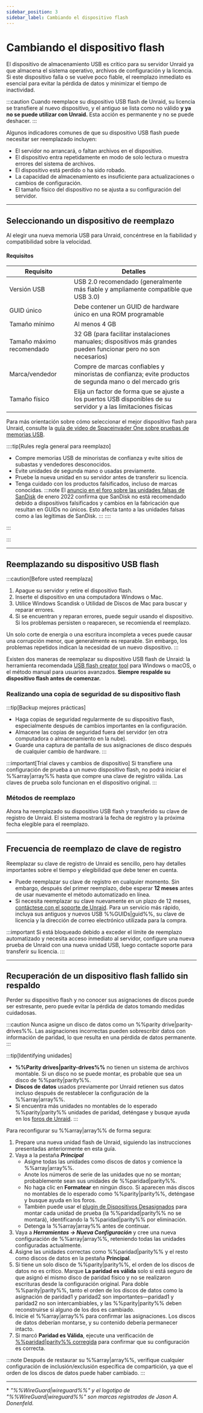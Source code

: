 ```yaml
---
sidebar_position: 3
sidebar_label: Cambiando el dispositivo flash
---
```



# Cambiando el dispositivo flash

El dispositivo de almacenamiento USB es crítico para su servidor Unraid ya que almacena el sistema operativo, archivos de configuración y la licencia. Si este dispositivo falla o se vuelve poco fiable, el reemplazo inmediato es esencial para evitar la pérdida de datos y minimizar el tiempo de inactividad.

:::caution
Cuando reemplace su dispositivo USB flash de Unraid, su licencia se transfiere al nuevo dispositivo, y el antiguo se lista como no válido **y ya no se puede utilizar con Unraid.** Esta acción es permanente y no se puede deshacer.
:::

Algunos indicadores comunes de que su dispositivo USB flash puede necesitar ser reemplazado incluyen:

- El servidor no arrancará, o faltan archivos en el dispositivo.
- El dispositivo entra repetidamente en modo de solo lectura o muestra errores del sistema de archivos.
- El dispositivo está perdido o ha sido robado.
- La capacidad de almacenamiento es insuficiente para actualizaciones o cambios de configuración.
- El tamaño físico del dispositivo no se ajusta a su configuración del servidor.

---

## Seleccionando un dispositivo de reemplazo

Al elegir una nueva memoria USB para Unraid, concéntrese en la fiabilidad y compatibilidad sobre la velocidad.

<h4>Requisitos</h4>

| Requisito                 | Detalles                                                                                                         |
| ------------------------- | ---------------------------------------------------------------------------------------------------------------- |
| Versión USB               | USB 2.0 recomendado (generalmente más fiable y ampliamente compatible que USB 3.0)                               |
| GUID único                | Debe contener un GUID de hardware único en una ROM programable                                                   |
| Tamaño mínimo             | Al menos 4 GB                                                                                                    |
| Tamaño máximo recomendado | 32 GB (para facilitar instalaciones manuales; dispositivos más grandes pueden funcionar pero no son necesarios)  |
| Marca/vendedor            | Compre de marcas confiables y minoristas de confianza; evite productos de segunda mano o del mercado gris        |
| Tamaño físico             | Elija un factor de forma que se ajuste a los puertos USB disponibles de su servidor y a las limitaciones físicas |

Para más orientación sobre cómo seleccionar el mejor dispositivo flash para Unraid, consulte la [guía de video de Spaceinvader One sobre pruebas de memorias USB](https://www.youtube.com/watch?v=jjkaidlZmgs).

::::tip[Rules regla general para reemplazo]

- Compre memorias USB de minoristas de confianza y evite sitios de subastas y vendedores desconocidos.
- Evite unidades de segunda mano o usadas previamente.
- Pruebe la nueva unidad en su servidor antes de transferir su licencia.
- Tenga cuidado con los productos falsificados, incluso de marcas conocidas.
  :::note
  El [anuncio en el foro sobre las unidades falsas de SanDisk](https://forums.unraid.net/topic/119052-psa-on-sandisk-usbs/) de enero 2022 confirma que SanDisk no está recomendado debido a dispositivos falsificados y cambios en la fabricación que resultan en GUIDs no únicos. Esto afecta tanto a las unidades falsas como a las legítimas de SanDisk.
  :::
  ::::

:::

:::

---

## Reemplazando su dispositivo USB flash

:::caution[Before usted reemplaza]

1. Apague su servidor y retire el dispositivo flash.
2. Inserte el dispositivo en una computadora Windows o Mac.
3. Utilice Windows Scandisk o Utilidad de Discos de Mac para buscar y reparar errores.
4. Si se encuentran y reparan errores, puede seguir usando el dispositivo. Si los problemas persisten o reaparecen, se recomienda el reemplazo.

Un solo corte de energía o una escritura incompleta a veces puede causar una corrupción menor, que generalmente es reparable. Sin embargo, los problemas repetidos indican la necesidad de un nuevo dispositivo.
:::

Existen dos maneras de reemplazar su dispositivo USB flash de Unraid: la herramienta recomendada [USB flash creator tool](https://unraid.net/download) para Windows o macOS, o el método manual para usuarios avanzados. **Siempre respalde su dispositivo flash antes de comenzar.**

### Realizando una copia de seguridad de su dispositivo flash

<Tabs>
  <TabItem value="WebGUI" label="Usando el WebGUI" default>
    <BackupUsingWebGUI />
  </TabItem>

  <TabItem value="manual" label="Copia manual">
    <BackupManualMethod />
  </TabItem>
</Tabs>

:::tip[Backup mejores prácticas]

- Haga copias de seguridad regularmente de su dispositivo flash, especialmente después de cambios importantes en la configuración.
- Almacene las copias de seguridad fuera del servidor (en otra computadora o almacenamiento en la nube).
- Guarde una captura de pantalla de sus asignaciones de disco después de cualquier cambio de hardware.
  :::

:::important[Trial claves y cambios de dispositivo]
Si transfiere una configuración de prueba a un nuevo dispositivo flash, no podrá iniciar el %%array|array%% hasta que compre una clave de registro válida. Las claves de prueba solo funcionan en el dispositivo original.
:::

### Métodos de reemplazo

<Tabs>
  <TabItem value="creador" label="Uso del creador de USB flash" default>
    <ReplacementUsingCreator />
  </TabItem>

  <TabItem value="manual" label="Método manual">
    <ReplacementManualMethod />
  </TabItem>
</Tabs>

Ahora ha reemplazado su dispositivo USB flash y transferido su clave de registro de Unraid. El sistema mostrará la fecha de registro y la próxima fecha elegible para el reemplazo.

---

## Frecuencia de reemplazo de clave de registro

Reemplazar su clave de registro de Unraid es sencillo, pero hay detalles importantes sobre el tiempo y elegibilidad que debe tener en cuenta.

- Puede reemplazar su clave de registro en cualquier momento. Sin embargo, después del primer reemplazo, debe esperar **12 meses** antes de usar nuevamente el método automatizado en línea.
- Si necesita reemplazar su clave nuevamente en un plazo de 12 meses, [contáctese con el soporte de Unraid](https://unraid.net/contact). Para un servicio más rápido, incluya sus antiguos y nuevos USB %%GUIDs|guid%%, su clave de licencia y la dirección de correo electrónico utilizada para la compra.

:::important
Si está bloqueado debido a exceder el límite de reemplazo automatizado y necesita acceso inmediato al servidor, configure una nueva prueba de Unraid con una nueva unidad USB, luego contacte soporte para transferir su licencia.
:::

---

## Recuperación de un dispositivo flash fallido sin respaldo

Perder su dispositivo flash y no conocer sus asignaciones de discos puede ser estresante, pero puede evitar la pérdida de datos tomando medidas cuidadosas.

:::caution
Nunca asigne un disco de datos como un %%parity drive|parity-drives%%. Las asignaciones incorrectas pueden sobrescribir datos con información de paridad, lo que resulta en una pérdida de datos permanente.
:::

:::tip[Identifying unidades]

- **%%Parity drives|parity-drives%%** no tienen un sistema de archivos montable. Si un disco no se puede montar, es probable que sea un disco de %%parity|parity%%.
- **Discos de datos** usados previamente por Unraid retienen sus datos incluso después de restablecer la configuración de la %%array|array%%.
- Si encuentra más unidades no montables de lo esperado %%parity|parity%% unidades de paridad, deténgase y busque ayuda en los [foros de Unraid](https://forums.unraid.net/).
  :::

Para reconfigurar su %%array|array%% de forma segura:

1. Prepare una nueva unidad flash de Unraid, siguiendo las instrucciones presentadas anteriormente en esta guía.
2. Vaya a la pestaña ***Principal***
   - Asigne todas las unidades como discos de datos y comience la %%array|array%%.
   - Anote los números de serie de las unidades que no se montan; probablemente sean sus unidades de %%paridad|parity%%.
   - No haga clic en **Formatear** en ningún disco. Si aparecen más discos no montables de lo esperado como %%parity|parity%%, deténgase y busque ayuda en los foros.
   - También puede usar el [plugin de Dispositivos Desasignados](https://unraid.net/community/apps?q=Unassigned%20Devices) para montar cada unidad de prueba (la %%paridad|parity%% no se montará), identificando la %%paridad|parity%% por eliminación.
   - Detenga la %%array|array%% antes de continuar.
3. Vaya a ***Herramientas → Nueva Configuración*** y cree una nueva configuración de %%array|array%%, reteniendo todas las unidades configuradas actualmente.
4. Asigne las unidades correctas como %%paridad|parity%% y el resto como discos de datos en la pestaña **Principal**.
5. Si tiene un solo disco de %%parity|parity%%, el orden de los discos de datos no es crítico. Marque **La paridad es válida** solo si está seguro de que asignó el mismo disco de paridad físico y no se realizaron escrituras desde la configuración original. Para doble %%parity|parity%%, tanto el orden de los discos de datos como la asignación de paridad1 y paridad2 son importantes—paridad1 y paridad2 no son intercambiables, y las %%parity|parity%% deben reconstruirse si alguno de los dos es cambiado.
6. Inicie el %%array|array%% para confirmar las asignaciones. Los discos de datos deberían montarse, y su contenido debería permanecer intacto.
7. Si marcó **Paridad es Válida**, ejecute una verificación de [%%paridad|parity%% corregida](../../using-unraid-to/manage-storage/array-configuration.mdx#checking-array-devices) para confirmar que su configuración es correcta.

:::note
Después de restaurar su %%array|array%%, verifique cualquier configuración de inclusión/exclusión específica de compartición, ya que el orden de los discos de datos puede haber cambiado.
:::

---

\* *"%%WireGuard|wireguard%%" y el logotipo de "%%WireGuard|wireguard%%" son marcas registradas de Jason A. Donenfeld.*
